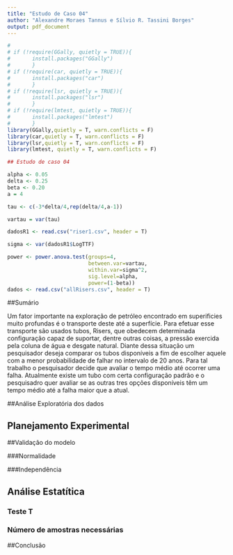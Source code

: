 ```yaml
---
title: "Estudo de Caso 04"
author: "Alexandre Moraes Tannus e Sílvio R. Tassini Borges"
output: pdf_document
---
```

```r
# 
# if (!require(GGally, quietly = TRUE)){
#       install.packages("GGally")
#       }
# if (!require(car, quietly = TRUE)){
#       install.packages("car")
#       }
# if (!require(lsr, quietly = TRUE)){
#       install.packages("lsr")
#       }
# if (!require(lmtest, quietly = TRUE)){
#       install.packages("lmtest")
#       }
library(GGally,quietly = T, warn.conflicts = F) 
library(car,quietly = T, warn.conflicts = F) 
library(lsr,quietly = T, warn.conflicts = F) 
library(lmtest, quietly = T, warn.conflicts = F)

## Estudo de caso 04 

alpha <- 0.05
delta <- 0.25
beta <- 0.20
a = 4

tau <- c(-3*delta/4,rep(delta/4,a-1))

vartau = var(tau)

dadosR1 <- read.csv("riser1.csv", header = T)

sigma <- var(dadosR1$LogTTF)

power <- power.anova.test(groups=4,
                          between.var=vartau,
                          within.var=sigma^2,
                          sig.level=alpha,
                          power=(1-beta))
dados <- read.csv("allRisers.csv", header = T)


```

##Sumário

Um fator importante na exploração de petróleo encontrado em superificies muito profundas é o transporte deste até a superfície. Para efetuar esse transporte são usados tubos, Risers, que obedecem determinada configuração capaz de suportar, dentre outras coisas, a pressão exercida pela coluna de água e desgate natural. Diante dessa situação um pesquisador deseja comparar os tubos disponíveis a fim de escolher aquele com a menor probabilidade de falhar no intervalo de 20 anos. Para tal trabalho o pesquisador decide que avaliar o tempo médio até ocorrer uma falha. 
Atualmente existe um tubo com certa configuração padrão e o pesquisadro quer avaliar se as outras tres opções disponíveis têm um tempo médio até a falha maior que a atual.


##Análise Exploratória dos dados


## Planejamento Experimental



##Validação do modelo

###Normalidade



###Independência



## Análise Estatítica

### Teste T



### Número de amostras necessárias




##Conclusão
